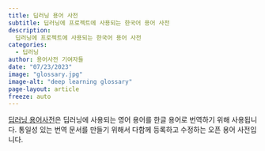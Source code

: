 ```yaml
---
title: 딥러닝 용어 사전
subtitle: 딥러닝에 프로젝트에 사용되는 한국어 용어 사전
description:
  딥러닝에 프로젝트에 사용되는 한국어 용어 사전
categories:
  - 딥러닝
author: 용어사전 기여자들
date: "07/23/2023"
image: "glossary.jpg"
image-alt: "deep learning glossary"
page-layout: article
freeze: auto
---
```


[딥러닝 용어사전](../../../bookshelf/glossary/index.qmd)은 딥러닝에 사용되는 영어 용어를 한글 용어로 번역하기 위해 사용됩니다. 통일성 있는 번역 문서를 만들기 위해서 다함께 등록하고 수정하는 오픈 용어 사전입니다.




